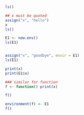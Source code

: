 ```r
ls()

## x must be quoted
assign("x", "hello")
x
ls()

E1 <- new.env()
ls(E1)


assign("x", "goodbye", envir = E1)
ls(E1)

print(x)
print(E1$x)
```



```r
### similar for function
f <- function() print(x)

f()

environment(f) <- E1
f()
```

